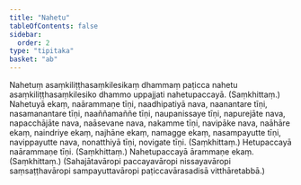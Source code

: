 ```yaml
---
title: "Nahetu"
tableOfContents: false
sidebar:
  order: 2
type: "tipitaka"
basket: "ab"
---
```



<DynamicBreadcrumb />

<Division number="196">

<Paragraph number="362">
Nahetuṃ asaṃkiliṭṭhasaṃkilesikaṃ dhammaṃ paṭicca nahetu asaṃkiliṭṭhasaṃkilesiko dhammo uppajjati nahetupaccayā. (Saṃkhittaṃ.)
</Paragraph>

</Division>
<Division number="197">

<Paragraph number="363">
Nahetuyā ekaṃ, naārammaṇe tīṇi, naadhipatiyā nava, naanantare tīṇi, nasamanantare tīṇi, naaññamaññe tīṇi, naupanissaye tīṇi, napurejāte nava, napacchājāte nava, naāsevane nava, nakamme tīṇi, navipāke nava, naāhāre ekaṃ, naindriye ekaṃ, najhāne ekaṃ, namagge ekaṃ, nasampayutte tīṇi, navippayutte nava, nonatthiyā tīṇi, novigate tīṇi. (Saṃkhittaṃ.)
</Paragraph>

<Paragraph number="364">
Hetupaccayā naārammaṇe tīṇi. (Saṃkhittaṃ.)
</Paragraph>

<Paragraph number="365">
Nahetupaccayā ārammaṇe ekaṃ. (Saṃkhittaṃ.)
</Paragraph>

<Paragraph number="366">
(Sahajātavāropi paccayavāropi nissayavāropi saṃsaṭṭhavāropi sampayuttavāropi paṭiccavārasadisā vitthāretabbā.)
</Paragraph>
</Division>
